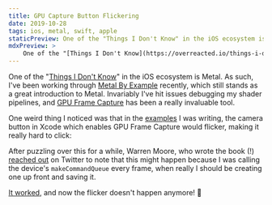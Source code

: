 ```yaml
---
title: GPU Capture Button Flickering
date: 2019-10-28
tags: ios, metal, swift, apple
staticPreview: One of the "Things I Don't Know" in the iOS ecosystem is Metal. As such, I've been working through Metal By Example recently, which still stands as a great introduction to Metal...
mdxPreview: >
    One of the "[Things I Don't Know](https://overreacted.io/things-i-dont-know-as-of-2018/)" in the iOS ecosystem is Metal. As such, I've been working through [Metal By Example](https://metalbyexample.com/) recently, which still stands as a great introduction to Metal...
---
```


One of the "[Things I Don't Know](https://overreacted.io/things-i-dont-know-as-of-2018/)" in the iOS ecosystem is Metal. As such, I've been working through [Metal By Example](https://metalbyexample.com/) recently, which still stands as a great introduction to Metal. Invariably I've hit issues debugging my shader pipelines, and [GPU Frame Capture](https://app.plangrid.com/projects/712902dd-d42d-d9de-9557-86222a6ef5b2/sheets) has been a really invaluable tool.

One weird thing I noticed was that in the [examples](https://github.com/noahsark769/MetalByExampleExamples) I was writing, the camera button in Xcode which enables GPU Frame Capture would flicker, making it really hard to click:

<CaptionedImage max={400} filename="gpu-frame-capture.gif" alt="GIF showing the camera button flickering" caption="" />

After puzzling over this for a while, Warren Moore, who wrote the book (!) [reached out](https://twitter.com/warrenm/status/1188915996125356032) on Twitter to note that this might happen because I was calling the device's `makeCommandQueue` every frame, when really I should be creating one up front and saving it.

[It worked](https://github.com/noahsark769/MetalByExampleExamples/commit/6a6e7b0320bc877e58c055fd5f084fe91ff5e1ad#diff-c11c08d51dee2b1b6b212e4dc20e1d65R21), and now the flicker doesn't happen anymore! 🎉
